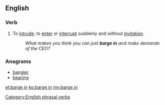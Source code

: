 ==English==

===Verb===
{{infl|en|verb|phrasal verb|head=to [[barge]] in}}

# {{idiomatic}} To [[intrude]]; to [[enter]] or [[interrupt]] suddenly and without [[invitation]].
#: ''What makes you think you can just '''barge in''' and make demands of the CEO?''

===Anagrams===
* [[bangier#English|bangier]]
* [[bearing#English|bearing]]

[[Category:English phrasal verbs]]

[[et:barge in]]
[[ko:barge in]]
[[my:barge in]]